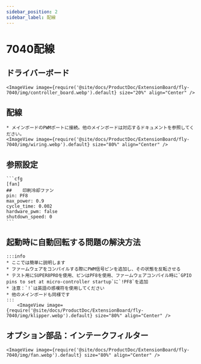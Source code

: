 ```yaml
---
sidebar_position: 2
sidebar_label: 配線
---
```





# 7040配線

## ドライバーボード

    <ImageView image={require('@site/docs/ProductDoc/ExtensionBoard/fly-7040/img/controller_board.webp').default} size="20%" align="Center" />


## 配線

    * メインボードのPWMポートに接続。他のメインボードは対応するドキュメントを参照してください。
    <ImageView image={require('@site/docs/ProductDoc/ExtensionBoard/fly-7040/img/wiring.webp').default} size="80%" align="Center" />

## 参照設定

    ```cfg
    [fan]
    ##    印刷冷却ファン 
    pin: PF8
    max_power: 0.9
    cycle_time: 0.002
    hardware_pwm: false
    shutdown_speed: 0
    ```

## 起動時に自動回転する問題の解決方法

    :::info
    * ここでは簡単に説明します
    * ファームウェアをコンパイルする際にPWM信号ピンを追加し、その状態を反転させる
    * テスト用にSUPER8PROを使用、ピンはPF8を使用、ファームウェアコンパイル時に`GPIO pins to set at micro-controller startup`に`!PF8`を追加
    * 注意：`!`は英語の感嘆符を使用してください
    * 他のメインボードも同様です
    :::
        <ImageView image={require('@site/docs/ProductDoc/ExtensionBoard/fly-7040/img/klipper.webp').default} size="80%" align="Center" />


## オプション部品：インテークフィルター

    <ImageView image={require('@site/docs/ProductDoc/ExtensionBoard/fly-7040/img/fan.webp').default} size="80%" align="Center" />